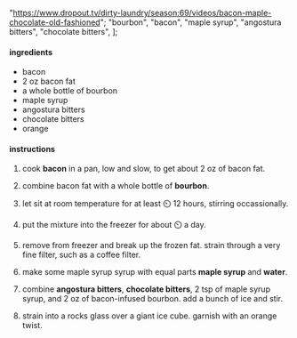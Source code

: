   "https://www.dropout.tv/dirty-laundry/season:69/videos/bacon-maple-chocolate-old-fashioned";
  "bourbon",
  "bacon",
  "maple syrup",
  "angostura bitters",
  "chocolate bitters",
];

#### ingredients

- bacon
- 2 oz bacon fat
- a whole bottle of bourbon
- maple syrup
- angostura bitters
- chocolate bitters
- orange

#### instructions

1. cook **bacon** in a pan, low and slow, to get about 2 oz of bacon fat.

1. combine bacon fat with a whole bottle of **bourbon**.

1. let sit at room temperature for at least ⏲️ 12 hours, stirring occassionally.

1. put the mixture into the freezer for about ⏲️ a day.

1. remove from freezer and break up the frozen fat. strain through a very fine filter, such as a coffee filter.

1. make some maple syrup syrup with equal parts **maple syrup** and **water**.

1. combine **angostura bitters**, **chocolate bitters**, 2 tsp of maple syrup syrup, and 2 oz of bacon-infused bourbon. add a bunch of ice and stir.

1. strain into a rocks glass over a giant ice cube. garnish with an orange twist.
